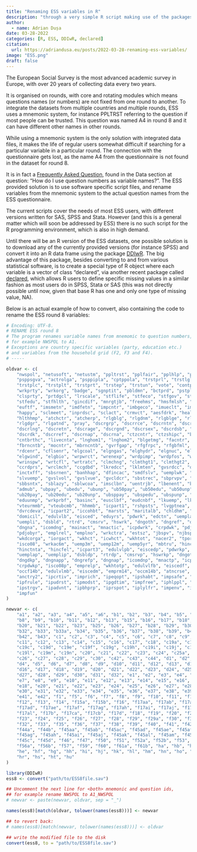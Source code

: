 ```yaml
---
title: "Renaming ESS variables in R"
description: "through a very simple R script making use of the packages DDIwR and declared"
author:
  - name: Adrian Dușa
date: 03-28-2022
categories: [R, ESS, DDIwR, declared]
citation:
  url: https://adriandusa.eu/posts/2022-03-28-renaming-ess-variables/
image: "ESS.png"
draft: false
---
```


The European Social Survey is the most advanced academic survey in Europe, with over 20 years of collecting data every two years.

It is organised on rounds, with core and rotating modules which means questions names (or numbers) are not fixed from one round to another. To integrate the datasets from multiple countries and multiple rounds, ESS uses a mnemonic system, for instance PPLTRST referring to the question if most people can be trusted. This question was named A4 in round 8 and it can have different other names in other rounds.

While using a mnemonic system is the only solution with integrated data files, it makes the life of regular users somewhat difficult if searching for a particular variable in a particular round. The connection with the questionnaire gets lost, as the name A4 from the questionnaire is not found in the dataset for round 8.

It is in fact a [Frequently Asked Question](https://www.europeansocialsurvey.org/about/faq.html), found in the Data section at question: "How do I use question numbers as variable names?". The ESS provided solution is to use software specific script files, and rename variables from the mnemonic system to the actual question names from the ESS questionnaire.

The current scripts cover the needs of most ESS users, with different versions written for SAS, SPSS and Stata. However (and this is a general matter which will soon be addressed by ESS) there is no such script for the R programming environment, which is also in high demand.

Until there will be an R version of the ESS datasets, one possible solution is to download any of the currently provided versions (for instance SPSS) and convert it into an R data frame using the package [DDIwR](https://cran.r-project.org/web/packages/DDIwR/index.html). The big advantage of this package, besides converting to and from various statistical software, is to create a special type of R object where each variable is a vector of class "declared", via another recent package called [declared](https://cran.r-project.org/web/packages/DDIwR/index.html), which allows R users to define specific missing values in a similar fashion as most users do in SPSS, Stata or SAS (this was not directly possible until now, given that base R has one and only one type of missing value, NA).

Below is an actual example of how to convert, also containing the code to rename the ESS round 8 variables:

``` r
# Encoding: UTF-8.
# RENAME ESS round 8
# The program renames variable names from mnemomic to question numbers,
# for example NWSPOL to A1.
# Exceptions are country specific variables (party, education etc.)
# and variables from the household grid (F2, F3 and F4).
# -----

oldvar <- c(
    "nwspol", "netusoft", "netustm", "ppltrst", "pplfair", "pplhlp", "polintr",
    "psppsgva", "actrolga", "psppipla", "cptppola", "trstprl", "trstlgl",
    "trstplc", "trstplt", "trstprt", "trstep", "trstun", "vote", "contplt",
    "wrkprty", "wrkorg", "badge", "sgnptit", "pbldmn", "bctprd", "pstplonl",
    "clsprty", "prtdgcl", "lrscale", "stflife", "stfeco", "stfgov", "stfdem",
    "stfedu", "stfhlth", "gincdif", "mnrgtjb", "freehms", "hmsfmlsh", "hmsacld",
    "euftf", "imsmetn", "imdfetn", "impcntr", "imbgeco", "imueclt", "imwbcnt",
    "happy", "sclmeet", "inprdsc", "sclact", "crmvct", "aesfdrk", "health",
    "hlthhmp", "atchctr", "atcherp", "rlgblg", "rlgdnm", "rlgblge", "rlgdnme",
    "rlgdgr", "rlgatnd", "pray", "dscrgrp", "dscrrce", "dscrntn", "dscrrlg",
    "dscrlng", "dscretn", "dscrage", "dscrgnd", "dscrsex", "dscrdsb", "dscroth",
    "dscrdk", "dscrref", "dscrnap", "dscrna", "ctzcntr", "ctzshipc", "brncntr",
    "cntbrthc", "livecnta", "lnghom1", "lnghom2", "blgetmg", "facntr",
    "fbrncntb", "mocntr", "mbrncntb", "gvrfgap", "rfgfrpc", "rfgbfml", "eneffap",
    "rdcenr", "cflsenr", "elgcoal", "elgngas", "elghydr", "elgnuc", "elgsun",
    "elgwind", "elgbio", "wrpwrct", "wrenexp", "wrdpimp", "wrdpfos", "wrntdis",
    "wrinspw", "wrtcfl", "wrtratc", "clmchng", "clmthgt1", "clmthgt2", "ccnthum",
    "ccrdprs", "wrclmch", "ccgdbd", "lkredcc", "lklmten", "gvsrdcc", "ownrdcc",
    "inctxff", "sbsrnen", "banhhap", "dfincac", "smdfslv", "uemplwk", "slvpens",
    "slvuemp", "gvslvol", "gvslvue", "gvcldcr", "sbstrec", "sbprvpv", "sbeqsoc",
    "sbbsntx", "sblazy", "sblwcoa", "imsclbn", "uentrjb", "lbenent", "bennent",
    "admub", "ubpay", "ubedu", "ubunp", "ub50pay", "ub50edu", "ub50unp",
    "ub20pay", "ub20edu", "ub20unp", "ubsppay", "ubspedu", "ubspunp", "bnlwinc",
    "eduunmp", "wrkprbf", "basinc", "eusclbf", "eudcnbf", "lkuemp", "lknemny",
    "vteurmmb", "vteubcmb", "hhmmb", "icpart1", "rshpsts", "lvgptnea",
    "dvrcdeva", "icpart2", "iccohbt", "marsts", "maritalb", "chldhm", "chldhhe",
    "domicil", "edulvlb", "eisced", "eduyrs", "pdwrk", "edctn", "uempla",
    "uempli", "dsbld", "rtrd", "cmsrv", "hswrk", "dngoth", "dngref", "dngdk",
    "dngna", "icomdng", "mainact", "mnactic", "icpdwrk", "crpdwk", "pdjobev",
    "pdjobyr", "emplrel", "emplno", "wrkctra", "estsz", "jbspv", "njbspv",
    "wkdcorga", "iorgact", "wkhct", "icwhct", "wkhtot", "nacer2", "tporgwk",
    "isco08", "wrkac6m", "uemp3m", "uemp12m", "uemp5yr", "mbtru", "hincsrca",
    "hinctnta", "hincfel", "icpart3", "edulvlpb", "eiscedp", "pdwrkp", "edctnp",
    "uemplap", "uemplip", "dsbldp", "rtrdp", "cmsrvp", "hswrkp", "dngothp",
    "dngdkp", "dngnapp", "dngrefp", "dngnap", "icomdnp", "mnactp", "icppdwk",
    "crpdwkp", "isco08p", "emprelp", "wkhtotp", "edulvlfb", "eiscedf", "emprf14",
    "occf14b", "edulvlmb", "eiscedm", "emprm14", "occm14b", "atncrse", "anctry1",
    "anctry2", "ipcrtiv", "imprich", "ipeqopt", "ipshabt", "impsafe", "impdiff",
    "ipfrule", "ipudrst", "ipmodst", "ipgdtim", "impfree", "iphlppl", "ipsuces",
    "ipstrgv", "ipadvnt", "ipbhprp", "iprspot", "iplylfr", "impenv", "imptrad",
    "impfun"
)

newvar <- c(
    "a1", "a2", "a3", "a4", "a5", "a6", "b1", "b2", "b3", "b4", "b5", "b6", "b7",
    "b8", "b9", "b10", "b11", "b12", "b13", "b15", "b16", "b17", "b18", "b19",
    "b20", "b21", "b22", "b23", "b25", "b26", "b27", "b28", "b29", "b30", "b31",
    "b32", "b33", "b33a", "b34", "b35", "b36", "b37", "b38", "b39", "b40", "b41",
    "b42", "b43", "c1", "c2", "c3", "c4", "c5", "c6", "c7", "c8", "c9", "c10",
    "c11", "c12", "c13", "c14", "c15", "c16", "c17", "c18", "c19a", "c19b",
    "c19c", "c19d", "c19e", "c19f", "c19g", "c19h", "c19i", "c19j", "c19k",
    "c19l", "c19m", "c19n", "c20", "c21", "c22", "c23", "c24", "c25a", "c25b",
    "c26", "c27", "c28", "c29", "c30", "c42", "c43", "c44", "d1", "d2", "d3",
    "d4", "d5", "d6", "d7", "d8", "d9", "d10", "d11", "d12", "d13", "d14", "d15",
    "d16", "d17", "d18", "d19", "d20", "d21", "d22", "d23", "d24", "d25", "d26",
    "d27", "d28", "d29", "d30", "d31", "d32", "e1", "e2", "e3", "e4", "e5", "e6",
    "e7", "e8", "e9", "e10", "e11", "e12", "e13", "e14", "e15", "e16", "e17",
    "e18", "e20", "e21", "e22", "e23", "e24", "e25", "e26", "e27", "e28", "e29",
    "e30", "e31", "e32", "e33", "e34", "e35", "e36", "e37", "e38", "e39", "e40",
    "e41", "e42", "f1", "f5", "f6", "f7", "f8", "f9", "f10", "f11", "f11b",
    "f12", "f13", "f14", "f15a", "f15b", "f16", "f17aa", "f17ab", "f17ac",
    "f17ad", "f17ae", "f17af", "f17ag", "f17ah", "f17ai", "f17aj", "f17ak",
    "f17al", "f17b", "f17ca", "f17cb", "f17d", "f18", "f19", "f20", "f21", "f22",
    "f23", "f24", "f25", "f26", "f27", "f28", "f29", "f29a", "f30", "f31",
    "f32", "f33", "f35", "f36", "f37", "f38", "f39", "f40", "f41", "f42", "f43",
    "f44a", "f44b", "f45aa", "f45ab", "f45ac", "f45ad", "f45ae", "f45af",
    "f45ag", "f45ah", "f45ai", "f45aj", "f45ak", "f45al", "f45am", "f45b",
    "f45c", "f45d", "f46", "f47", "f50", "f51", "f52a", "f52b", "f53", "f55",
    "f56a", "f56b", "f57", "f59", "f60", "f61a", "f61b", "ha", "hb", "hc", "hd",
    "he", "hf", "hg", "hh", "hi", "hj", "hk", "hl", "hm", "hn", "ho", "hp", "hq",
    "hr", "hs", "ht", "hu"
)

library(DDIwR)
ess8 <- convert("path/to/ESS8file.sav")

## Uncomment the next line for <both> mnemonic and question ids,
## for example rename NWSPOL to A1_NWSPOL
# newvar <- paste(newvar, oldvar, sep = "_")

names(ess8)[match(oldvar, tolower(names(ess8)))] <- newvar

## to revert back:
# names(ess8)[match(newvar, tolower(names(ess8)))] <- oldvar

## write the modified file to the disk
convert(ess8, to = "path/to/ESS8file.sav")
```
